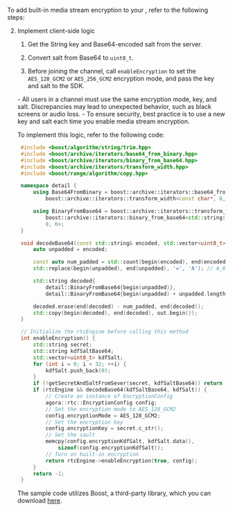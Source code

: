 
<PlatformWrapper platform="windows">

To add built-in media stream encryption to your <Vpl k="CLIENT" />, refer to the following steps:

<KeyAndSalt />

2. Implement client-side logic

    1. Get the String key and Base64-encoded salt from the server.

    1. Convert salt from Base64 to `uint8_t`.

    1. Before joining the channel, call `enableEncryption` to set the `AES_128_GCM2` or `AES_256_GCM2` encryption mode, and pass the key and salt to the SDK.

   <Admonition type="caution" title="note">
   - All users in a channel must use the same encryption mode, key, and salt. Discrepancies may lead to unexpected behavior, such as black screens or audio loss.
   - To ensure security, best practice is to use a new key and salt each time you enable media stream encryption.
   </Admonition>

   To implement this logic, refer to the following code:

   ```cpp
    #include <boost/algorithm/string/trim.hpp>
    #include <boost/archive/iterators/base64_from_binary.hpp>
    #include <boost/archive/iterators/binary_from_base64.hpp>
    #include <boost/archive/iterators/transform_width.hpp>
    #include <boost/range/algorithm/copy.hpp>

    namespace detail {
        using Base64FromBinary = boost::archive::iterators::base64_from_binary<
            boost::archive::iterators::transform_width<const char*, 6, 8>>;

        using BinaryFromBase64 = boost::archive::iterators::transform_width<
            boost::archive::iterators::binary_from_base64<std::string::const_iterator>,
            8, 6>;
    }

    void decodeBase64(const std::string& encoded, std::vector<uint8_t>& out) {
        auto unpadded = encoded;

        const auto num_padded = std::count(begin(encoded), end(encoded), '=');
        std::replace(begin(unpadded), end(unpadded), '=', 'A'); // A_64 == \0

        std::string decoded{
            detail::BinaryFromBase64{begin(unpadded)},
            detail::BinaryFromBase64{begin(unpadded) + unpadded.length()}};

        decoded.erase(end(decoded) - num_padded, end(decoded));
        std::copy(begin(decoded), end(decoded), out.begin());
    }

    // Initialize the rtcEngine before calling this method
    int enableEncryption() {
        std::string secret;
        std::string kdfSaltBase64;
        std::vector<uint8_t> kdfSalt;
        for (int i = 0; i < 32; ++i) {
            kdfSalt.push_back(0);
        }
        if (!getSecretAndSaltFromSever(secret, kdfSaltBase64)) return -1;
        if (rtcEngine && decodeBase64(kdfSaltBase64, kdfSalt)) {
            // Create an instance of EncryptionConfig
            agora::rtc::EncryptionConfig config;
            // Set the encryption mode to AES_128_GCM2
            config.encryptionMode = AES_128_GCM2;
            // Set the encryption key
            config.encryptionKey = secret.c_str();
            // Set the sault
            memcpy(config.encryptionKdfSalt, kdfSalt.data(), 
                sizeof(config.encryptionKdfSalt));
            // Turn on built-in encryption
            return rtcEngine->enableEncryption(true, config);
        }
        return -1;
    }
   ```

   The sample code utilizes Boost, a third-party library, which you can download [here](https://boostorg.jfrog.io/artifactory/main/release/).

</PlatformWrapper>